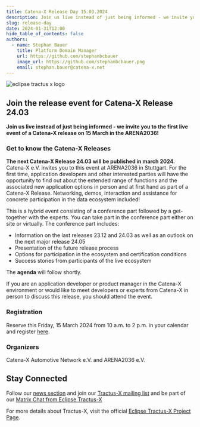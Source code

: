 ```yaml
---
title: Catena-X Release Day 15.03.2024
description: Join us live instead of just being informed - we invite you to the first live event of a Catena-X release on 15 March in the ARENA2036!
slug: release-day
date: 2024-01-31T12:00
hide_table_of_contents: false
authors:
  - name: Stephan Bauer
    title: Platform Domain Manager
    url: https://github.com/stephanbcbauer
    image_url: https://github.com/stephanbcbauer.png
    email: stephan.bauer@catena-x.net
---
```


![eclipse tractus x logo](@site/static/img/CatenaX-Release-day.png)

## Join the release event for Catena-X Release 24.03

**Join us live instead of just being informed - we invite you to the first live event of a Catena-X release on 15 March in the ARENA2036!**

### Get to know the Catena-X Releases

<!--truncate-->

**The next Catena-X Release 24.03 will be published in march 2024.** Catena-X e.V. invites you to this event at ARENA2036 in Stuttgart. For the first time,
application developers and other interested parties will have the opportunity to find out about the extended range of functions and the associated new application
options in person and at first hand as part of a Catena-X Release. Networking, demos, interaction and assistance for concrete participation in the data ecosystem included!

This is a hybrid event consisting of a conference part followed by a get-together with the experts. You can take part in the conference part either on site or virtually.
The conference part includes:

- Information on the last releases 23.12 and 24.03 as well as an outlook on the next major release 24.05
- Presentation of the future release process
- Options for participation in the ecosystem and certification conditions
- Success stories from participants of the live ecosystem

The **agenda** will follow shortly.

If you are an application developer or product manager in the Catena-X environment or would like to meet developers or experts from Catena-X in person to discuss this release,
you should attend the event.

### Registration

Reserve this Friday, 15 March 2024 from 10 a.m. to 2 p.m. in your calendar and register [here](https://eveeno.com/catena-x-release-day).

### Organizers

Catena-X Automotive Network e.V. and ARENA2036 e.V.

## Stay Connected

Follow our [news section](https://eclipse-tractusx.github.io/blog) and join our [Tractus-X mailing list](https://eclipse-tractusx.github.io/docs/oss/how-to-contribute/#dev-mailinglist)
and be part of our [Matrix Chat from Eclipse Tractus-X](https://chat.eclipse.org/#/room/#tools.tractus-x:matrix.eclipse.org)

For more details about Tractus-X, visit the official [Eclipse Tractus-X Project Page](https://projects.eclipse.org/projects/automotive.tractusx).

